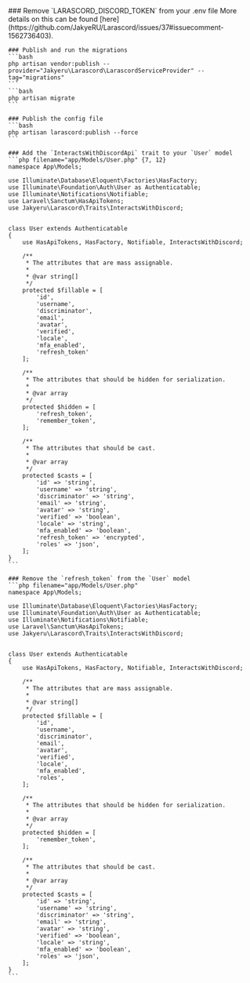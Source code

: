 
<Steps>
    ### Remove `LARASCORD_DISCORD_TOKEN` from your .env file
    More details on this can be found [here](https://github.com/JakyeRU/Larascord/issues/37#issuecomment-1562736403).

    ### Publish and run the migrations
    ```bash
    php artisan vendor:publish --provider="Jakyeru\Larascord\LarascordServiceProvider" --tag="migrations"
    ```
    ```bash
    php artisan migrate
    ```

    ### Publish the config file
    ```bash
    php artisan larascord:publish --force
    ```

    ### Add the `InteractsWithDiscordApi` trait to your `User` model
    ```php filename="app/Models/User.php" {7, 12}
    namespace App\Models;

    use Illuminate\Database\Eloquent\Factories\HasFactory;
    use Illuminate\Foundation\Auth\User as Authenticatable;
    use Illuminate\Notifications\Notifiable;
    use Laravel\Sanctum\HasApiTokens;
    use Jakyeru\Larascord\Traits\InteractsWithDiscord;


    class User extends Authenticatable
    {
        use HasApiTokens, HasFactory, Notifiable, InteractsWithDiscord;

        /**
         * The attributes that are mass assignable.
         *
         * @var string[]
         */
        protected $fillable = [
            'id',
            'username',
            'discriminator',
            'email',
            'avatar',
            'verified',
            'locale',
            'mfa_enabled',
            'refresh_token'
        ];

        /**
         * The attributes that should be hidden for serialization.
         *
         * @var array
         */
        protected $hidden = [
            'refresh_token',
            'remember_token',
        ];

        /**
         * The attributes that should be cast.
         *
         * @var array
         */
        protected $casts = [
            'id' => 'string',
            'username' => 'string',
            'discriminator' => 'string',
            'email' => 'string',
            'avatar' => 'string',
            'verified' => 'boolean',
            'locale' => 'string',
            'mfa_enabled' => 'boolean',
            'refresh_token' => 'encrypted',
            'roles' => 'json',
        ];
    }
    ```

    ### Remove the `refresh_token` from the `User` model
    ```php filename="app/Models/User.php"
    namespace App\Models;

    use Illuminate\Database\Eloquent\Factories\HasFactory;
    use Illuminate\Foundation\Auth\User as Authenticatable;
    use Illuminate\Notifications\Notifiable;
    use Laravel\Sanctum\HasApiTokens;
    use Jakyeru\Larascord\Traits\InteractsWithDiscord;


    class User extends Authenticatable
    {
        use HasApiTokens, HasFactory, Notifiable, InteractsWithDiscord;

        /**
         * The attributes that are mass assignable.
         *
         * @var string[]
         */
        protected $fillable = [
            'id',
            'username',
            'discriminator',
            'email',
            'avatar',
            'verified',
            'locale',
            'mfa_enabled',
            'roles',
        ];

        /**
         * The attributes that should be hidden for serialization.
         *
         * @var array
         */
        protected $hidden = [
            'remember_token',
        ];

        /**
         * The attributes that should be cast.
         *
         * @var array
         */
        protected $casts = [
            'id' => 'string',
            'username' => 'string',
            'discriminator' => 'string',
            'email' => 'string',
            'avatar' => 'string',
            'verified' => 'boolean',
            'locale' => 'string',
            'mfa_enabled' => 'boolean',
            'roles' => 'json',
        ];
    }
    ```
</Steps>